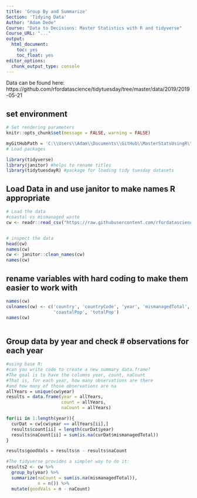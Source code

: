 ```yaml
---
title: 'Group By and Summarize'
Section: 'Tidying Data'
Author: "Adam Dede"
Course: "Data to Decisions: Master Statistics with R and tidyverse"
Course_URL: "..." 
output:
  html_document:
    toc: yes
    toc_float: yes
editor_options:
  chunk_output_type: console
---
```



Data can be found here: 
https://github.com/rfordatascience/tidytuesday/tree/master/data/2019/2019-05-21


## set environment

```r

# Set rendering parameters
knitr::opts_chunk$set(message = FALSE, warning = FALSE)

myGitHubPath = 'C:\\Users\\Adam\\Documents\\GitHub\\MasterStatsUsingR\\'
# Load packages

library(tidyverse) 
library(janitor) #helps to rename titles
library(tidytuesdayR) #package for loading tidy tuesday datasets 
```

## Load Data in and use janitor to make names R appropriate

```r

# Load the data 
#coastal vs mismanaged waste
cw <- readr::read_csv("https://raw.githubusercontent.com/rfordatascience/tidytuesday/master/data/2019/2019-05-21/coastal-population-vs-mismanaged-plastic.csv")


# inspect the data 
head(cw)
names(cw)
cw <- janitor::clean_names(cw)
names(cw)


```

## rename variables with hard coding to make them easier to work with

```r

names(cw)
colnames(cw) <- c('country', 'countryCode', 'year', 'mismanagedTotal',
                  'coastalPop', 'totalPop')
names(cw)
  
```

## Group data by year and check # observations for each year

```r

#using base R: 
#can you write code to create a new summary data.frame?
#The goal is to have the columns year, count, naCount
#That is, for each year, how many observations are there
#and how many of those observations are na
allYears = unique(cw$year)
results = data.frame(year = allYears, 
                     count = allYears,
                     naCount = allYears)

for(ii in 1:length(year)){
  curDat = cw[cw$year == allYears[ii],]
  results$count[ii] = length(curDat$year)
  results$naCount[ii] = sum(is.na(curDat$mismanagedTotal))
}

results$goodVals = results$n - results$naCount

#The tidyverse provides a simpler way to do it: 
results2 <- cw %>%
  group_by(year) %>%
  summarize(naCount = sum(is.na(mismanagedTotal)),
            n = n()) %>% 
  mutate(goodVals = n - naCount)





```